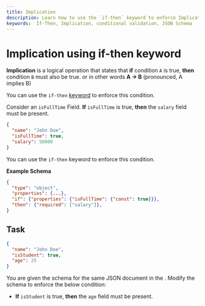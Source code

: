 ```yaml
---
title: Implication
description: Learn how to use the `if-then` keyword to enforce Implication in JSON Schema.
keywords:  If-Then, Implication, conditional validation, JSON Schema
---
```



# Implication using if-then keyword

**Implication** is a logical operation that states that **if** condition `A` is true, **then** condition `B` must also be true. or in other words **A -> B** (pronounced, A implies B)

You can use the `if-then` [keyword](https://json-schema.org/learn/glossary#keyword) to enforce this condition.

Consider an `isFullTime` Field. **If** `isFullTime` is true, **then** the `salary` field must be present.


```json highlightLineStart={3} highlightLineEnd={4}
{
  "name": "John Doe",
  "isFullTime": true,
  "salary": 50000
}
```
You can use the `if-then` keyword to enforce this condition.

**Example Schema**

```json highlightLineStart={8} highlightLineEnd={10}
{
  "type": "object",
  "properties": {...},
  "if": {"properties": {"isFullTime": {"const": true}}},
  "then": {"required": ["salary"]},
}
```

## Task


```json 
{
  "name": "John Doe",
  "isStudent": true,
  "age": 25
}
```

You are given the schema for the same JSON document in the <SideEditorLink/>. Modify the schema to enforce the below condition:

- **If** `isStudent` is true, **then** the `age` field must be present. 
